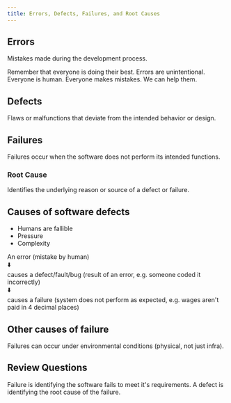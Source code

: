 ```yaml
---
title: Errors, Defects, Failures, and Root Causes
---
```



## Errors

Mistakes made during the development process.

Remember that everyone is doing their best. Errors are unintentional. Everyone is human. Everyone makes mistakes. We can help them.

## Defects

Flaws or malfunctions that deviate from the intended behavior or design.

## Failures

Failures occur when the software does not perform its intended functions.

### Root Cause

Identifies the underlying reason or source of a defect or failure.

## Causes of software defects

* Humans are fallible
* Pressure
* Complexity

An error (mistake by human)   
⬇️  
causes a defect/fault/bug (result of an error, e.g. someone coded it incorrectly)  
⬇️  
causes a failure (system does not perform as expected, e.g. wages aren't paid in 4 decimal places)

## Other causes of failure

Failures can occur under environmental conditions (physical, not just infra).
## Review Questions

<FAQList title="FAQs">
  <FAQ title="What is the difference between a defect and failure?">
    Failure is identifying the software fails to meet it's requirements.  
    A defect is identifying the root cause of the failure.
  </FAQ>
</FAQList>